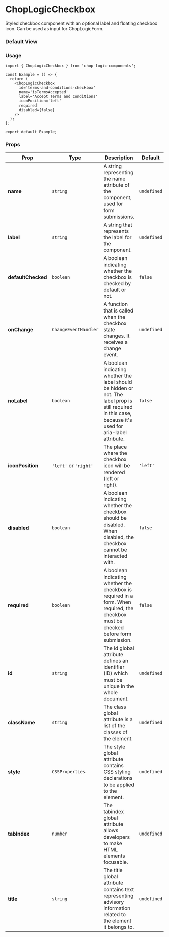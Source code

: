 
<Meta of={CheckboxStories} title='Checkbox' />

# ChopLogicCheckbox

Styled checkbox component with an optional label and floating checkbox icon. Can be used as input for ChopLogicForm.

### Default View

<Canvas of={CheckboxStories.LeftIconCheckbox} />

### Usage

```tsx
import { ChopLogicCheckbox } from 'chop-logic-components';

const Example = () => {
  return (
    <ChopLogicCheckbox
      id='terms-and-conditions-checkbox'
      name='isTermsAccepted'
      label='Accept Terms and Conditions'
      iconPosition='left'
      required
      disabled={false}
    />
  );
};

export default Example;
```

### Props

| Prop               | Type                  | Description                                                                                                                                                | Default     | Required |
|--------------------|-----------------------|------------------------------------------------------------------------------------------------------------------------------------------------------------|-------------|----------|
| **name**           | `string`              | A string representing the name attribute of the component, used for form submissions.                                                                      | `undefined` | Yes      |
| **label**          | `string`              | A string that represents the label for the component.                                                                                                      | `undefined` | Yes      |
| **defaultChecked** | `boolean`             | A boolean indicating whether the checkbox is checked by default or not.                                                                                    | `false`     | No       |
| **onChange**       | `ChangeEventHandler`  | A function that is called when the checkbox state changes. It receives a change event.                                                                     | `undefined` | No       |
| **noLabel**        | `boolean`             | A boolean indicating whether the label should be hidden or not. The label prop is still required in this case, because it's used for aria-label attribute. | `false`     | No       |
| **iconPosition**   | `'left'` or `'right'` | The place where the checkbox icon will be rendered (left or right).                                                                                        | `'left'`    | No       |
| **disabled**       | `boolean`             | A boolean indicating whether the checkbox should be disabled. When disabled, the checkbox cannot be interacted with.                                       | `false`     | No       |
| **required**       | `boolean`             | A boolean indicating whether the checkbox is required in a form. When required, the checkbox must be checked before form submission.                       | `false`     | No       |
| **id**             | `string`              | The id global attribute defines an identifier (ID) which must be unique in the whole document.                                                             | `undefined` | No       |
| **className**      | `string`              | The class global attribute is a list of the classes of the element.                                                                                        | `undefined` | No       |
| **style**          | `CSSProperties`       | The style global attribute contains CSS styling declarations to be applied to the element.                                                                 | `undefined` | No       |
| **tabIndex**       | `number`              | The tabindex global attribute allows developers to make HTML elements focusable.                                                                           | `undefined` | No       |
| **title**          | `string`              | The title global attribute contains text representing advisory information related to the element it belongs to.                                           | `undefined` | No       |
